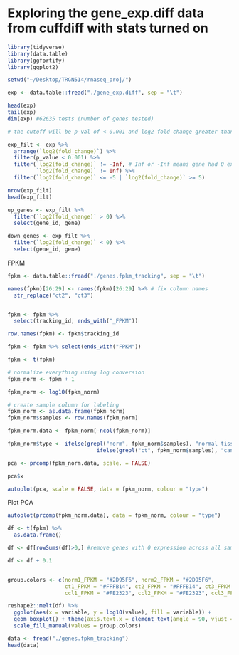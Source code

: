 # Exploring the gene_exp.diff data from cuffdiff with stats turned on

```r
library(tidyverse)
library(data.table)
library(ggfortify)
library(ggplot2)
```


```r
setwd("~/Desktop/TRGN514/rnaseq_proj/")

exp <- data.table::fread("./gene_exp.diff", sep = "\t")
```

```r
head(exp)
tail(exp)
dim(exp) #62635 tests (number of genes tested)
```

```r
# the cutoff will be p-val of < 0.001 and log2 fold change greater than 5 or less than -5

exp_filt <- exp %>%
  arrange(`log2(fold_change)`) %>%
  filter(p_value < 0.001) %>%
  filter(`log2(fold_change)` != -Inf, # Inf or -Inf means gene had 0 expression in one of the groups
         `log2(fold_change)` != Inf) %>%
  filter(`log2(fold_change)` <= -5 | `log2(fold_change)` >= 5)
```


```r
nrow(exp_filt)
head(exp_filt)
```

```r
up_genes <- exp_filt %>%
  filter(`log2(fold_change)` > 0) %>%
  select(gene_id, gene)

down_genes <- exp_filt %>%
  filter(`log2(fold_change)` < 0) %>%
  select(gene_id, gene)
```


FPKM

```r
fpkm <- data.table::fread("./genes.fpkm_tracking", sep = "\t")

names(fpkm)[26:29] <- names(fpkm)[26:29] %>% # fix column names
  str_replace("ct2", "ct3")


fpkm <- fpkm %>% 
  select(tracking_id, ends_with("_FPKM"))
```


```r
row.names(fpkm) <- fpkm$tracking_id

fpkm <- fpkm %>% select(ends_with("FPKM"))

fpkm <- t(fpkm)

# normalize everything using log conversion
fpkm_norm <- fpkm + 1

fpkm_norm <- log10(fpkm_norm)

# create sample column for labeling
fpkm_norm <- as.data.frame(fpkm_norm)
fpkm_norm$samples <- row.names(fpkm_norm)

fpkm_norm.data <- fpkm_norm[-ncol(fpkm_norm)]
```

```r
fpkm_norm$type <- ifelse(grepl("norm", fpkm_norm$samples), "normal tissue",
                            ifelse(grepl("ct", fpkm_norm$samples), "cancer tissue", "cancer cell line"))

```


```r
pca <- prcomp(fpkm_norm.data, scale. = FALSE)

pca$x

autoplot(pca, scale = FALSE, data = fpkm_norm, colour = "type")
```



Plot PCA
```r
autoplot(prcomp(fpkm_norm.data), data = fpkm_norm, colour = "type")
```

```r
df <- t(fpkm) %>%
  as.data.frame()

df <- df[rowSums(df)>0,] #remove genes with 0 expression across all samples

df <- df + 0.1


group.colors <- c(norm1_FPKM = "#2D95F6", norm2_FPKM = "#2D95F6", 
                  ct1_FPKM = "#FFFB14", ct2_FPKM = "#FFFB14", ct3_FPKM = "#FFFB14", 
                  ccl1_FPKM = "#FE2323", ccl2_FPKM = "#FE2323", ccl3_FPKM = "#FE2323")

reshape2::melt(df) %>%
  ggplot(aes(x = variable, y = log10(value), fill = variable)) +
  geom_boxplot() + theme(axis.text.x = element_text(angle = 90, vjust = 0.5, hjust=1)) +
  scale_fill_manual(values = group.colors)
```

```r
data <- fread("./genes.fpkm_tracking")
head(data)
```

